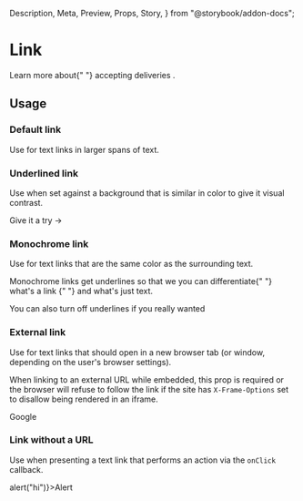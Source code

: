   Description,
  Meta,
  Preview,
  Props,
  Story,
} from "@storybook/addon-docs";

<Meta component={Link} title="Components / Navigation / Link" />

# Link

<Description of={Link} />

<Preview withToolbar>
  <Story name="Example">
    <p>
      Learn more about{" "}
      <Link url="https://help.envoy.com/how-can-i-use-envoy-for-deliveries/">
        accepting deliveries
      </Link>
      .
    </p>
  </Story>
</Preview>

<Props of={Link} />

## Usage

### Default link

Use for text links in larger spans of text.

### Underlined link

Use when set against a background that is similar in color to give it visual contrast.

<Preview>
  <Story name="Underlined">
    <Link underlined url="https://dashboard.envoy.com/deliveries">
      Give it a try →
    </Link>
  </Story>
</Preview>

### Monochrome link

Use for text links that are the same color as the surrounding text.

<Preview>
  <Story name="Monochrome">
    <div>
      <p>
        Monochrome links get underlines so that we you can differentiate{" "}
        <Link monochrome url="https://dashboard.envoy.com/deliveries">
          what's a link
        </Link>{" "}
        and what's just text.
      </p>
      <Link
        monochrome
        underlined={false}
        url="https://dashboard.envoy.com/deliveries"
      >
        You can also turn off underlines if you really wanted
      </Link>
    </div>
  </Story>
</Preview>

### External link

Use for text links that should open in a new browser tab (or window, depending on the
user's browser settings).

When linking to an external URL while embedded, this prop is required or the browser will
refuse to follow the link if the site has `X-Frame-Options` set to disallow being rendered
in an iframe.

<Preview>
  <Story name="External">
    <Link external url="https://www.google.com">
      Google
    </Link>
  </Story>
</Preview>

### Link without a URL

Use when presenting a text link that performs an action via the `onClick` callback.

<Preview>
  <Story name="No URL">
    <Link onClick={() => alert("hi")}>Alert</Link>
  </Story>
</Preview>
